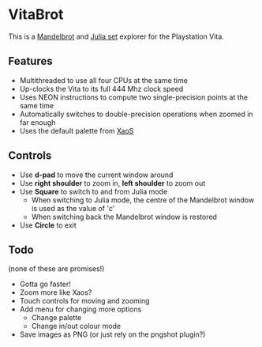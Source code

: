 = VitaBrot =
This is a [https://en.wikipedia.org/wiki/Mandelbrot_set Mandelbrot] and [https://en.wikipedia.org/wiki/Julia_set Julia set] explorer for the Playstation Vita.

== Features ==
* Multithreaded to use all four CPUs at the same time
* Up-clocks the Vita to its full 444 Mhz clock speed
* Uses NEON instructions to compute two single-precision points at the same time
* Automatically switches to double-precision operations when zoomed in far enough
* Uses the default palette from [http://matek.hu/xaos/doku.php XaoS]

== Controls ==
* Use '''d-pad''' to move the current window around
* Use '''right shoulder''' to zoom in, '''left shoulder''' to zoom out
* Use '''Square''' to switch to and from Julia mode
** When switching to Julia mode, the centre of the Mandelbrot window is used as the value of 'c'
** When switching back the Mandelbrot window is restored
* Use '''Circle''' to exit

== Todo ==
(none of these are promises!)
* Gotta go faster!
* Zoom more like Xaos?
* Touch controls for moving and zooming
* Add menu for changing more options
** Change palette
** Change in/out colour mode
* Save images as PNG (or just rely on the pngshot plugin?)
